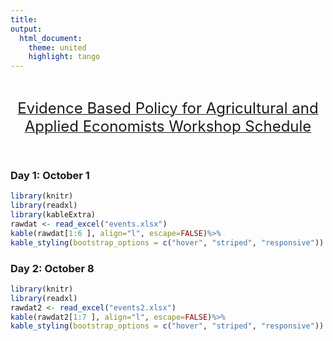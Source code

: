 ---
title: 
output:
  html_document:
    theme: united
    highlight: tango
---
<br>

<p align="center">
 <span style="text-decoration:underline"> <font size="5"> Evidence Based Policy for Agricultural and Applied Economists Workshop Schedule </font> </span>
</p>                  

<br>                  

### Day 1: October 1

```{r echo=FALSE, results='asis'}
library(knitr)
library(readxl)
library(kableExtra)
rawdat <- read_excel("events.xlsx")
kable(rawdat[1:6 ], align="l", escape=FALSE)%>%
kable_styling(bootstrap_options = c("hover", "striped", "responsive"))
```

### Day 2: October 8

```{r echo=FALSE, results='asis'}
library(knitr)
library(readxl)
rawdat2 <- read_excel("events2.xlsx")
kable(rawdat2[1:7 ], align="l", escape=FALSE)%>%
kable_styling(bootstrap_options = c("hover", "striped", "responsive"))
```